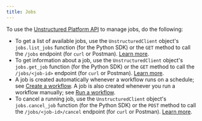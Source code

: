 ```yaml
---
title: Jobs
---
```


To use the [Unstructured Platform API](/platform/api/overview) to manage jobs, do the following:

- To get a list of available jobs, use the `UnstructuredClient` object's `jobs.list_jobs` function (for the Python SDK) or 
  the `GET` method to call the `/jobs` endpoint (for `curl` or Postman). [Learn more](/platform/api/overview#list-jobs).
- To get information about a job, use the `UnstructuredClient` object's `jobs.get_job` function (for the Python SDK) or 
  the `GET` method to call the `/jobs/<job-id>` endpoint (for `curl` or Postman). [Learn more](/platform/api/overview#get-a-job).
- A job is created automatically whenever a workflow runs on a schedule; see [Create a workflow](/platform/api/workflows#create-a-workflow).
  A job is also created whenever you run a workflow manually; see [Run a workflow](/platform/api/overview#run-a-workflow).
- To cancel a running job, use the `UnstructuredClient` object's `jobs.cancel_job` function (for the Python SDK) or 
  the `POST` method to call the `/jobs/<job-id>/cancel` endpoint (for `curl` or Postman). [Learn more](/platform/api/overview#cancel-a-job).